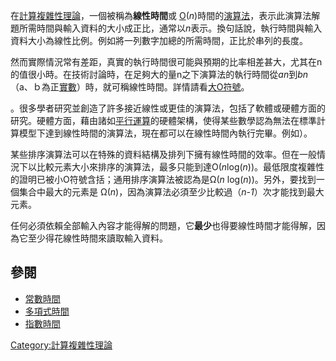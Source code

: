 {{noteTA
|G1=IT
}}
在[[計算複雜性理論|計算複雜性理論]]，一個被稱為'''線性時間'''或 [[大O符號|Ο]](''n'')時間的[[演算法|演算法]]，表示此演算法解題所需時間與輸入資料的大小成正比，通常以''n''表示。換句話說，執行時間與輸入資料大小為線性比例。例如將一列數字加總的所需時間，正比於串列的長度。

然而實際情況常有差距，真實的執行時間很可能與預期的比率相差甚大，尤其在n的值很小時。在技術討論時，在足夠大的量n之下演算法的執行時間從<math>an</math>到<math>bn</math>（a、ｂ為正[[實數|實數]]）時，就可稱線性時間。詳情請看[[大O符號|大O符號]]。

{{Fact|達到線性時間的執行效能通常是一個演算法的最佳目標|time=2013-05-01T16:53:32+00:00}}。很多學者研究並創造了許多接近線性或更佳的演算法，包括了軟體或硬體方面的研究。硬體方面，藉由諸如[[並行計算|平行運算]]的硬體架構，使得某些數學認為無法在標準計算模型下達到線性時間的演算法，現在都可以在線性時間內執行完畢。例如{{link-en|內容可定址記憶體|Content-addressable memory}}）。

某些排序演算法可以在特殊的資料結構及排列下擁有線性時間的效率。但在一般情況下以比較元素大小來排序的演算法，最多只能到達Ο(''n''log(''n''))。最低限度複雜性的證明已被小O符號含括；通用排序演算法被認為是Ω(''n'' log(''n''))。另外，要找到一個集合中最大的元素是 Ω(''n'')，因為演算法必須至少比較過（''n-1''）次才能找到最大元素。

任何必須依賴全部輸入內容才能得解的問題，它'''最少'''也得要線性時間才能得解，因為它至少得花線性時間來讀取輸入資料。

== 參閱 ==
* [[常數時間|常數時間]]
* [[多項式時間|多項式時間]]
* [[指數時間|指數時間]]

[[Category:計算複雜性理論|Category:計算複雜性理論]]